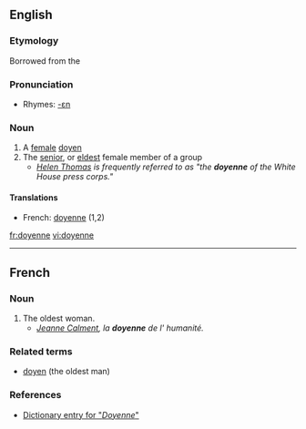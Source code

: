==English==

===Etymology===
Borrowed from the {{F.}}

===Pronunciation===
*Rhymes: [[Rhymes:English:-ɛn|-ɛn]]

===Noun===
{{en-noun}}

# A [[female]] [[doyen]]
# The [[senior]], or [[eldest]] female member of a group
#* ''[[w:Helen Thomas|Helen Thomas]] is frequently referred to as "the '''doyenne''' of the White House press corps."'' 

====Translations====
*French: [[doyenne]] {{f}} (1,2)

[[fr:doyenne]]
[[vi:doyenne]]

----

==French==

===Noun===
{{fr-noun|f}}

#  The oldest woman.
#* ''[[w:Jeanne Calment|Jeanne Calment]], la '''doyenne''' de l' humanité.'' 

===Related terms===
* [[doyen]] (the oldest man)
 
===References===
*[http://www.bartleby.com/61/19/D0371900.html Dictionary entry for "''Doyenne''"]